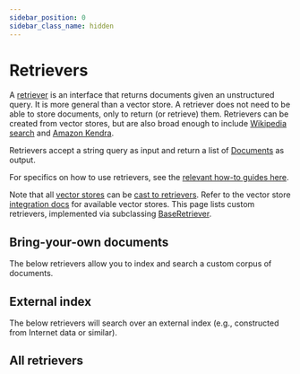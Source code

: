 ```yaml
---
sidebar_position: 0
sidebar_class_name: hidden
---
```



# Retrievers

A [retriever](/docs/concepts/retrievers) is an interface that returns documents given an unstructured query.
It is more general than a vector store.
A retriever does not need to be able to store documents, only to return (or retrieve) them.
Retrievers can be created from vector stores, but are also broad enough to include [Wikipedia search](/docs/integrations/retrievers/wikipedia/) and [Amazon Kendra](/docs/integrations/retrievers/amazon_kendra_retriever/).

Retrievers accept a string query as input and return a list of [Documents](https://python.langchain.com/api_reference/core/documents/langchain_core.documents.base.Document.html) as output.

For specifics on how to use retrievers, see the [relevant how-to guides here](/docs/how_to/#retrievers).

Note that all [vector stores](/docs/concepts/vectorstores) can be [cast to retrievers](/docs/how_to/vectorstore_retriever/).
Refer to the vector store [integration docs](/docs/integrations/vectorstores/) for available vector stores.
This page lists custom retrievers, implemented via subclassing [BaseRetriever](/docs/how_to/custom_retriever/).

## Bring-your-own documents

The below retrievers allow you to index and search a custom corpus of documents.

<CategoryTable category="document_retrievers" />

## External index

The below retrievers will search over an external index (e.g., constructed from Internet data or similar).

<CategoryTable category="external_retrievers" />

## All retrievers

<IndexTable />
